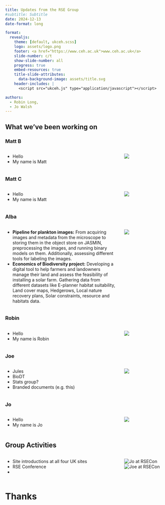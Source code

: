 ```yaml
---
title: Updates from the RSE Group
#subtitle: Subtitle
date: 2024-12-13
date-format: long

format:
  revealjs:
    theme: [default, ukceh.scss]
    logo: assets/logo.png
    footer: <a href="https://www.ceh.ac.uk">www.ceh.ac.uk</a>
    slide-number: c/t
    show-slide-number: all
    progress: true
    embed-resources: true
    title-slide-attributes:
      data-background-image: assets/title.svg
    header-includes: |
      <script src="ukceh.js" type="application/javascript"></script>

authors:
  - Robin Long,
  - Jo Walsh
---
```


## What we've been working on {.smaller}

:::::{.panel-tabset}

### Matt B
::::{.columns}
:::{.column width=75%}
- Hello
- My name is Matt
:::
:::{.column width=25%}
![](assets/mattb.jpeg)
:::
::::

### Matt C
::::{.columns}
:::{.column width=75%}
- Hello
- My name is Matt
:::
:::{.column width=25%}
![](assets/mattc.jpeg)
:::
::::

### Alba
::::{.columns}
:::{.column width=75%}
- **Pipeline for plankton images:** From acquiring images and metadata from the microscope to storing them in the object store on JASMIN, preprocessing the images, and running binary models on them. Additionally, assessing different tools for labeling the images.
- **Economics of Biodiversity project:** Developing a digital tool to help farmers and landowners manage their land and assess the feasibility of installing a solar farm. Gathering data from different datasets like E-planner habitat suitability, Land cover maps, Hedgerows, Local nature recovery plans, Solar constraints, resource and habitats data.
:::
:::{.column width=25%}
![](assets/alba.jpeg)
:::
::::

### Robin
::::{.columns}
:::{.column width=75%}
- Hello
- My name is Robin
:::
:::{.column width=25%}
![](assets/robin.jpeg)
:::
::::

### Joe
::::{.columns}
:::{.column width=75%}
- Jules
- BioDT
- Stats group?
- Branded documents (e.g. this)
:::
:::{.column width=25%}
![](assets/joe.jpeg)
:::
::::

### Jo
::::{.columns}
:::{.column width=75%}
- Hello
- My name is Jo
:::
:::{.column width=25%}
![](assets/jo.jpeg)
:::
::::

:::::


## Group Activities


::::{.columns}
:::{.column width=75%}
- Site introductions at all four UK sites
- RSE Conference
-
:::
:::{.column width=25%}
![Jo at RSECon](assets/jw_rsecon24.jpg)
![Joe at RSECon](assets/jmr_rsecon24.jpg)
:::
::::

# Thanks { .no-logo .no-footer .closing-slide .center background-image="assets/closing.svg"}

